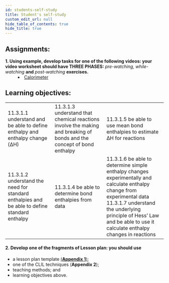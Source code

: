 ```yaml
---
id: students-self-study
title: Student's self-study
custom_edit_url: null
hide_table_of_contents: true
hide_title: true
---
```



## Assignments:

<dl>
  <dt>
    <strong>
      1. Using example, develop tasks for one of the following videos: your
      video worksheet should have THREE PHASES:
    </strong>
    <em> pre-watching, while-watching</em> <strong>and</strong> <em>
      post-watching
    </em> <strong>exercises.</strong>
  </dt>
  <dd>
    <li>
      <a href='https://youtu.be/SagNcyN1yUQ'>Calorimeter</a>
    </li>
  </dd>
</dl>

## Learning objectives:

<table>
  <tr>
    <td>
      11.3.1.1 understand and be able to define enthalpy and enthalpy change
      (ΔH)
    </td>
    <td>
      11.3.1.3 understand that chemical reactions involve the making and
      breaking of bonds and the concept of bond enthalpy
    </td>
    <td>
      11.3.1.5 be able to use mean bond enthalpies to estimate ΔH for reactions
    </td>
  </tr>
  <tr>
    <td>
      11.3.1.2 understand the need for standard enthalpies and be able to define
      standard enthalpy
    </td>
    <td>11.3.1.4 be able to determine bond enthalpies from data</td>
    <td>
      11.3.1.6 be able to determine simple enthalpy changes experimentally and
      calculate enthalpy change from experimental data
      <br />
      11.3.1.7 understand the underlying principle of Hess’ Law and be able to
      use it calculate enthalpy changes in reactions
    </td>
  </tr>
</table>

#### 2. Develop one of the fragments of Lesson plan: you should use

- a lesson plan template [(**Appendix 1**)](../appendix/appendix-1);
- one of the CLIL techniques (**Appendix 2**);
- teaching methods; and
- learning objectives above.
